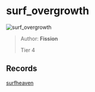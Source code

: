 
# surf_overgrowth

![surf_overgrowth](https://raw.githubusercontent.com/Sayt123/SurfMapPics/Maps-and-bonuses/csgo/surf_overgrowth.jpg)

> Author: **Fission**
>
> Tier 4

## Records

[surfheaven](https://surfheaven.eu/map/surf_overgrowth)
